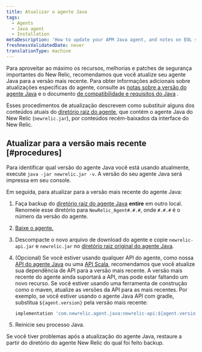 ```yaml
---
title: Atualizar o agente Java
tags:
  - Agents
  - Java agent
  - Installation
metaDescription: 'How to update your APM Java agent, and notes on EOL support for early agent versions.'
freshnessValidatedDate: never
translationType: machine
---
```


Para aproveitar ao máximo os recursos, melhorias e patches de segurança importantes do New Relic, recomendamos que você atualize seu agente Java para a versão mais recente. Para obter informações adicionais sobre atualizações específicas do agente, consulte as [notas sobre a versão do agente Java](/docs/release-notes/agent-release-notes/java-release-notes) e o documento [de compatibilidade e requisitos do Java](/docs/apm/agents/java-agent/getting-started/compatibility-requirements-java-agent) .

Esses procedimentos de atualização descrevem como substituir alguns dos conteúdos atuais do [diretório raiz do agente](/docs/agents/manage-apm-agents/troubleshooting/find-agent-root-directory#java-agent), que contém o agente Java do New Relic (`newrelic.jar`), por conteúdos recém-baixados da interface do New Relic.

## Atualizar para a versão mais recente [#procedures]

Para identificar qual versão do agente Java você está usando atualmente, execute `java -jar newrelic.jar -v`. A versão do seu agente Java será impressa em seu console.

Em seguida, para atualizar para a versão mais recente do agente Java:

1. Faça backup do [diretório raiz do agente Java](/docs/agents/manage-apm-agents/troubleshooting/find-agent-root-directory#java-agent) <DNT>**entire**</DNT> em outro local. Renomeie esse diretório para `NewRelic_Agent#.#.#`, onde `#.#.#` é o número da versão do agente.

2. [Baixe o agente.](/docs/release-notes/agent-release-notes/java-release-notes)

3. Descompacte o novo arquivo de download do agente e copie `newrelic-api.jar` e `newrelic.jar` no [diretório raiz original do agente Java](/docs/agents/manage-apm-agents/troubleshooting/find-agent-root-directory#java-agent).

4. (Opcional) Se você estiver usando qualquer API do agente, como nossa [API do agente Java](/docs/apm/agents/java-agent/api-guides/guide-using-java-agent-api/) ou uma [API Scala](/docs/apm/agents/java-agent/frameworks/scala-installation-java/#using-the-scala-api), recomendamos que você atualize sua dependência de API para a versão mais recente. A versão mais recente do agente ainda suportará a API, mas pode estar faltando um novo recurso. Se você estiver usando uma ferramenta de construção como o maven, atualize as versões da API para as mais recentes. Por exemplo, se você estiver usando o agente Java API com gradle, substitua `${agent.version}` pela versão mais recente:

   ```groovy
   implementation 'com.newrelic.agent.java:newrelic-api:${agent.version}'
   ```

5. Reinicie seu processo Java.

Se você tiver problemas após a atualização do agente Java, restaure a partir do diretório do agente New Relic do qual foi feito backup.